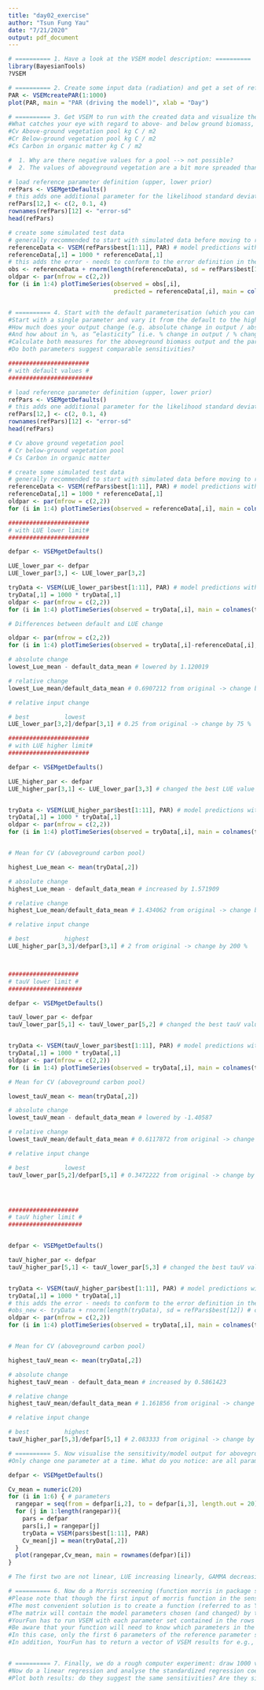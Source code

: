 ```yaml
---
title: "day02_exercise"
author: "Tsun Fung Yau"
date: "7/21/2020"
output: pdf_document
---
```


```r
# ========== 1. Have a look at the VSEM model description: ==========
library(BayesianTools)
?VSEM


```

```r
# ========== 2. Create some input data (radiation) and get a set of reference parameters as shown in the Examples section. ========== 
PAR <- VSEMcreatePAR(1:1000)
plot(PAR, main = "PAR (driving the model)", xlab = "Day")


```

```r
# ========== 3. Get VSEM to run with the created data and visualize the simulated output (NEE and biomass pools). ========== 
#What catches your eye with regard to above- and below ground biomass, and how can you explain this?
#Cv Above-ground vegetation pool kg C / m2
#Cr Below-ground vegetation pool kg C / m2
#Cs Carbon in organic matter kg C / m2

#  1. Why are there negative values for a pool --> not possible?
#  2. The values of aboveground vegetation are a bit more spreaded than        below ground

# load reference parameter definition (upper, lower prior)
refPars <- VSEMgetDefaults()
# this adds one additional parameter for the likelihood standard deviation (see below)
refPars[12,] <- c(2, 0.1, 4) 
rownames(refPars)[12] <- "error-sd"
head(refPars)

# create some simulated test data 
# generally recommended to start with simulated data before moving to real data
referenceData <- VSEM(refPars$best[1:11], PAR) # model predictions with reference parameters  
referenceData[,1] = 1000 * referenceData[,1] 
# this adds the error - needs to conform to the error definition in the likelihood
obs <- referenceData + rnorm(length(referenceData), sd = refPars$best[12])
oldpar <- par(mfrow = c(2,2))
for (i in 1:4) plotTimeSeries(observed = obs[,i], 
                              predicted = referenceData[,i], main = colnames(referenceData)[i])



```

```r
# ========== 4. Start with the default parameterisation (which you can store in a matrix by calling VSEMgetDefaults()). ========== 
#Start with a single parameter and vary it from the default to the higher and lower extreme provided in VSEMgetDefaults(). 
#How much does your output change (e.g. absolute change in output / absolute change in parameter)? 
#And how about in %, as “elasticity” (i.e. % change in output / % change in parameter)? 
#Calculate both measures for the aboveground biomass output and the parameters LUE and tauV. 
#Do both parameters suggest comparable sensitivities?

#######################
# with default values #
########################

# load reference parameter definition (upper, lower prior)
refPars <- VSEMgetDefaults()
# this adds one additional parameter for the likelihood standard deviation (see below)
refPars[12,] <- c(2, 0.1, 4) 
rownames(refPars)[12] <- "error-sd"
head(refPars)

# Cv above ground vegetation pool
# Cr below-ground vegetation pool
# Cs Carbon in organic matter

# create some simulated test data 
# generally recommended to start with simulated data before moving to real data
referenceData <- VSEM(refPars$best[1:11], PAR) # model predictions with reference parameters  
referenceData[,1] = 1000 * referenceData[,1] 
oldpar <- par(mfrow = c(2,2))
for (i in 1:4) plotTimeSeries(observed = referenceData[,i], main = colnames(referenceData)[i])

#######################
# with LUE lower limit#
#######################

defpar <- VSEMgetDefaults()

LUE_lower_par <- defpar
LUE_lower_par[3,] <- LUE_lower_par[3,2]

tryData <- VSEM(LUE_lower_par$best[1:11], PAR) # model predictions with reference parameters  
tryData[,1] = 1000 * tryData[,1] 
oldpar <- par(mfrow = c(2,2))
for (i in 1:4) plotTimeSeries(observed = tryData[,i], main = colnames(tryData)[i])

# Differences between default and LUE change

oldpar <- par(mfrow = c(2,2))
for (i in 1:4) plotTimeSeries(observed = tryData[,i]-referenceData[,i], main = colnames(tryData)[i])

# absolute change
lowest_Lue_mean - default_data_mean # lowered by 1.120019

# relative change
lowest_Lue_mean/default_data_mean # 0.6907212 from original -> change by 30.93 %

# relative input change

# best          lowest
LUE_lower_par[3,2]/defpar[3,1] # 0.25 from original -> change by 75 %

#######################
# with LUE higher limit#
#######################

defpar <- VSEMgetDefaults()

LUE_higher_par <- defpar
LUE_higher_par[3,1] <- LUE_lower_par[3,3] # changed the best LUE value to the highest LUE value


tryData <- VSEM(LUE_higher_par$best[1:11], PAR) # model predictions with reference parameters  
tryData[,1] = 1000 * tryData[,1] 
oldpar <- par(mfrow = c(2,2))
for (i in 1:4) plotTimeSeries(observed = tryData[,i], main = colnames(tryData)[i])


# Mean for CV (aboveground carbon pool)

highest_Lue_mean <- mean(tryData[,2])

# absolute change
highest_Lue_mean - default_data_mean # increased by 1.571909

# relative change
highest_Lue_mean/default_data_mean # 1.434062 from original -> change by 43.42 %

# relative input change

# best          highest
LUE_higher_par[3,3]/defpar[3,1] # 2 from original -> change by 200 %



####################
# tauV lower limit #
#####################

defpar <- VSEMgetDefaults()

tauV_lower_par <- defpar
tauV_lower_par[5,1] <- tauV_lower_par[5,2] # changed the best tauV value to the lowest tauV value


tryData <- VSEM(tauV_lower_par$best[1:11], PAR) # model predictions with reference parameters  
tryData[,1] = 1000 * tryData[,1] 
oldpar <- par(mfrow = c(2,2))
for (i in 1:4) plotTimeSeries(observed = tryData[,i], main = colnames(tryData)[i])

# Mean for CV (aboveground carbon pool)

lowest_tauV_mean <- mean(tryData[,2])

# absolute change
lowest_tauV_mean - default_data_mean # lowered by -1.40587

# relative change
lowest_tauV_mean/default_data_mean # 0.6117872 from original -> change by 38.82 %

# relative input change

# best          lowest
tauV_lower_par[5,2]/defpar[5,1] # 0.3472222 from original -> change by 65.28 %




####################
# tauV higher limit #
#####################


defpar <- VSEMgetDefaults()

tauV_higher_par <- defpar
tauV_higher_par[5,1] <- tauV_lower_par[5,3] # changed the best tauV value to the highest tauV value


tryData <- VSEM(tauV_higher_par$best[1:11], PAR) # model predictions with reference parameters  
tryData[,1] = 1000 * tryData[,1] 
# this adds the error - needs to conform to the error definition in the likelihood
#obs_new <- tryData + rnorm(length(tryData), sd = refPars$best[12]) # change sd to tauV_lower_par?
oldpar <- par(mfrow = c(2,2))
for (i in 1:4) plotTimeSeries(observed = tryData[,i], main = colnames(tryData)[i])


# Mean for CV (aboveground carbon pool)

highest_tauV_mean <- mean(tryData[,2])

# absolute change
highest_tauV_mean - default_data_mean # increased by 0.5861423

# relative change
highest_tauV_mean/default_data_mean # 1.161856 from original -> change by 16.19 %

# relative input change

# best          highest
tauV_higher_par[5,3]/defpar[5,1] # 2.083333 from original -> change by 208.33 %

```

```r
# ========== 5. Now visualise the sensitivity/model output for aboveground biomass of the first 6 parameters across their range of values (between lower and higher) for 20 steps. ========== 
#Only change one parameter at a time. What do you notice: are all parameter sensitivities linear?

defpar <- VSEMgetDefaults()

Cv_mean = numeric(20) 
for (i in 1:6) { # parameters
  rangepar = seq(from = defpar[i,2], to = defpar[i,3], length.out = 20)
  for (j in 1:length(rangepar)){
    pars = defpar
    pars[i,] = rangepar[j]
    tryData = VSEM(pars$best[1:11], PAR)
    Cv_mean[j] = mean(tryData[,2])
  }
  plot(rangepar,Cv_mean, main = rownames(defpar)[i])
}

# The first two are not linear, LUE increasing linearly, GAMMA decreasing linearly, tauV not linear, tauS no change at all

```

```r
# ========== 6. Now do a Morris screening (function morris in package sensitivity), i.e. vary all 6 parameters together. ========== 
#Please note that though the first input of morris function in the sensitivity package is a function or a model, you can’t use VSEM directly. 
#The most convenient solution is to create a function (referred to as YourFun) that takes a matrix (e.g., mt) as first argument. 
#The matrix will contain the model parameters chosen (and changed) by the morris function in each row. 
#YourFun has to run VSEM with each parameter set contained in the rows of mt. 
#Be aware that your function will need to know which parameters in the reference parameter set have to be replaced by the mt row entries. 
#In this case, only the first 6 parameters of the reference parameter set will be altered by the morris function. 
#In addition, YourFun has to return a vector of VSEM results for e.g., above ground biomass (use the average).



```

```r
# ========== 7. Finally, we do a rough computer experiment: draw 1000 values uniformly from the range of each of the six parameters (Monte Carlo draw); compute for each combination the VSEM output. ========== 
#Now do a linear regression and analyse the standardized regression coefficients and correlation coefficients. 
#Plot both results: do they suggest the same sensitivities? Are they similar to the Morris screening?



```

